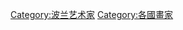 {{Commonscat|Painters from Poland}}

[[Category:波兰艺术家|Category:波兰艺术家]]
[[Category:各國畫家|Category:各國畫家]]